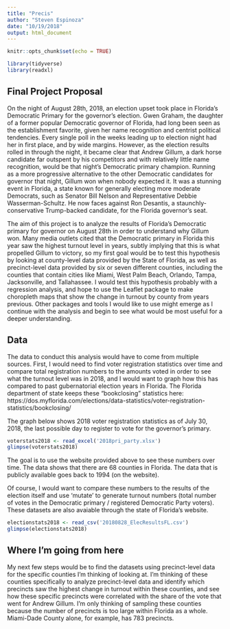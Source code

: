 ```yaml
---
title: "Precis"
author: "Steven Espinoza"
date: "10/19/2018"
output: html_document
---
```


```r
knitr::opts_chunk$set(echo = TRUE)

library(tidyverse)
library(readxl)
```

## Final Project Proposal

On the night of August 28th, 2018, an election upset took place in Florida's Democratic Primary for the governor's election. Gwen Graham, the daughter of a former popular Democratic governor of Florida, had long been seen as the establishment favorite, given her name recognition and centrist political tendencies. Every single poll in the weeks leading up to election night had her in first place, and by wide margins. However, as the election results rolled in through the night, it became clear that Andrew Gillum, a dark horse candidate far outspent by his competitors and with relatively little name recognition, would be that night's Democratic primary champion. Running as a more progressive alternative to the other Democratic candidates for governor that night, Gillum won when nobody expected it. It was a stunning event in Florida, a state  known for generally electing more moderate Democrats, such as Senator Bill Nelson and Representative Debbie Wasserman-Schultz. He now faces against Ron Desantis, a staunchly-conservative Trump-backed candidate, for the Florida governor's seat.

The aim of this project is to analyze the results of Florida's Democratic primary for governor on August 28th in order to understand why  Gillum won. Many media outlets cited that the Democratic primary in Florida this year saw the highest turnout level in years, subtly implying that this is what propelled Gillum to victory, so my first goal would be to test this hypothesis by looking at county-level data provided by the State of Florida, as well as precinct-level data provided by six or seven different counties, including the counties that contain cities like Miami, West Palm Beach, Orlando, Tampa, Jacksonville, and Tallahassee. I would test this hypothesis probably with a regression analysis, and hope to use the Leaflet package to make choropleth maps that show the change in turnout by county from years previous. Other packages and tools I would like to use might emerge as I continue with the analysis and begin to see what would be most useful for a deeper understanding.

## Data
The data to conduct this analysis would have to come from multiple sources. First, I would need to find voter registration statistics over time and compare total registration numbers to the amounts voted in order to see what the turnout level was in 2018, and I would want to graph how this has compared to past gubernatorial election years in Florida. The Florida department of state keeps these "bookclosing" statistics here: https://dos.myflorida.com/elections/data-statistics/voter-registration-statistics/bookclosing/

The graph below shows 2018 voter registration statistics as of July 30, 2018, the last possible day to register to vote for the governor's primary.
```r
voterstats2018 <- read_excel('2018pri_party.xlsx')
glimpse(voterstats2018)
```
The goal is to use the website provided above to see these numbers over time. The data shows that there are 68 counties in Florida. The data that is publicly available goes back to 1994 (on the website).

Of course, I would want to compare these numbers to the results of the election itself and use 'mutate' to generate turnout numbers (total number of votes in the Democratic primary / registered Democratic Party voters). These datasets are also avaiable through the state of Florida's website.

```r
electionstats2018 <- read_csv('20180828_ElecResultsFL.csv')
glimpse(electionstats2018)
```

## Where I'm going from here

My next few steps would be to find the datasets using precinct-level data for the specific counties I'm thinking of looking at. I'm thinking of these counties specifically to analyze precinct-level data and identify which precincts saw the highest change in turnout within these counties, and see how these specific precincts were correlated with the share of the vote that went for Andrew Gillum. I'm only thinking of sampling these counties because the number of precincts is too large within Florida as a whole. Miami-Dade County alone, for example, has 783 precincts.
